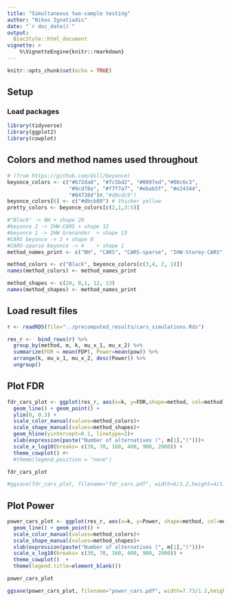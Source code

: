 ```yaml
---
title: "Simultaneous two-sample testing"
author: "Nikos Ignatiadis"
date: "`r doc_date()`"
output:
  BiocStyle::html_document
vignette: >
    %\VignetteEngine{knitr::rmarkdown}
---
```


```r
knitr::opts_chunk$set(echo = TRUE)
```

## Setup

### Load packages

```r
library(tidyverse)
library(ggplot2)
library(cowplot)
```

## Colors and method names used throughout 

```r
# (from https://github.com/dill/beyonce)
beyonce_colors <- c("#b72da0", "#7c5bd2", "#0097ed","#00c6c3",
                    "#9cd78a", "#f7f7a7", "#ebab5f", "#e24344",
                    "#04738d")#,"#d8cdc9")
beyonce_colors[6] <- c("#dbcb09") # thicker yellow
pretty_colors <- beyonce_colors[c(2,1,3:5)]
```

```r
#"Black" -> BH + shape 20
#beyonce 2 -> IHW-CARS + shape 12
#beyonce 1 -> IHW Grenander  + shape 13
#CARS beyonce -> 3 + shape 0
#CARS-sparse beyonce -> 4    + shape 1  
method_names_print <- c("BH", "CARS", "CARS-sparse", "IHW-Storey-CARS", "IHW-Storey-Grenander")

method_colors <- c("Black", beyonce_colors[c(3,4, 2, 1)])
names(method_colors) <- method_names_print

method_shapes <- c(20, 0,1, 12, 13)
names(method_shapes) <- method_names_print
```

## Load result files

```r
r <- readRDS(file="../precomputed_results/cars_simulations.Rds")
```

```r
res_r <-  bind_rows(r) %>% 
  group_by(method, m, k, mu_x_1, mu_x_2) %>%
  summarize(FDR = mean(FDP), Power=mean(pow)) %>%
  arrange(k, mu_x_1, mu_x_2, desc(Power)) %>% 
  ungroup() 
```

## Plot FDR

```r
fdr_cars_plot <- ggplot(res_r, aes(x=k, y=FDR,shape=method, col=method)) + 
  geom_line() + geom_point() + 
  ylim(0, 0.3) + 
  scale_color_manual(values=method_colors)+
  scale_shape_manual(values=method_shapes)+
  geom_hline(yintercept=0.1, linetype=2)+
  xlab(expression(paste("Number of alternatives (", m[1],")")))+ 
  scale_x_log10(breaks= c(30, 70, 160, 400, 900, 2000)) +   
  theme_cowplot() #+
  #theme(legend.position = "none")

fdr_cars_plot
```

```r
#ggsave(fdr_cars_plot, filename="fdr_cars.pdf", width=6/1.2,height=4/1.2)
```

## Plot Power

```r
power_cars_plot <- ggplot(res_r, aes(x=k, y=Power, shape=method, col=method)) + 
  geom_line() + geom_point() + 
  scale_color_manual(values=method_colors)+
  scale_shape_manual(values=method_shapes)+
  xlab(expression(paste("Number of alternatives (", m[1],")")))+ 
  scale_x_log10(breaks= c(30, 70, 160, 400, 900, 2000)) +   
  theme_cowplot()  +
  theme(legend.title=element_blank())

power_cars_plot
```

```r
ggsave(power_cars_plot, filename="power_cars.pdf", width=7.73/1.2,height=4/1.2)
```

